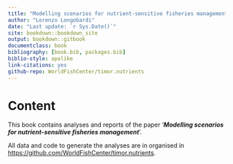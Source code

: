 ```yaml
---
title: "Modelling scenarios for nutrient-sensitive fisheries management"
author: "Lorenzo Longobardi"
date: "Last update: `r Sys.Date()`"
site: bookdown::bookdown_site
output: bookdown::gitbook
documentclass: book
bibliography: [book.bib, packages.bib]
biblio-style: apalike
link-citations: yes
github-repo: WorldFishCenter/timor.nutrients
---
```


# Content

This book contains analyses and reports of the paper '***Modelling scenarios for nutrient-sensitive fisheries management***'.

All data and code to generate the analyses are in organised in <https://github.com/WorldFishCenter/timor.nutrients>.
